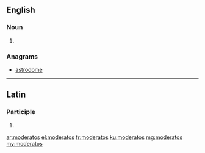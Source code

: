 ==English==

===Noun===
{{head|en|plural}}

# {{plural of|moderato|lang=en|nocat=1}}

===Anagrams===
* [[astrodome#English|astrodome]]

----

==Latin==

===Participle===
{{la-part-form|moderatōs}}

# {{inflection of|moderatus||acc|m|p|lang=la}}

[[ar:moderatos]]
[[el:moderatos]]
[[fr:moderatos]]
[[ku:moderatos]]
[[mg:moderatos]]
[[my:moderatos]]